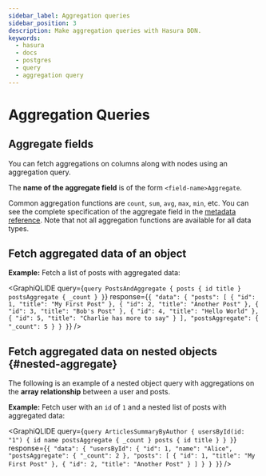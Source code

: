 ```yaml
---
sidebar_label: Aggregation queries
sidebar_position: 3
description: Make aggregation queries with Hasura DDN.
keywords:
  - hasura
  - docs
  - postgres
  - query
  - aggregation query
---
```



# Aggregation Queries

## **Aggregate** fields

You can fetch aggregations on columns along with nodes using an aggregation query.

The **name of the aggregate field** is of the form `<field-name>Aggregate`.

Common aggregation functions are `count`, `sum`, `avg`, `max`, `min`, etc. You can see the complete specification of the
aggregate field in the [metadata reference](/reference/metadata-reference/aggregate-expressions.mdx). Note that not all
aggregation functions are available for all data types.

## Fetch aggregated data of an object

**Example:** Fetch a list of posts with aggregated data:

<GraphiQLIDE
  query={`query PostsAndAggregate {
    posts {
    id
    title
  }
  postsAggregate {
    _count
  }
}`}
  response={`{
  "data": {
    "posts": [
      {
        "id": 1,
        "title": "My First Post"
      },
      {
        "id": 2,
        "title": "Another Post"
      },
      {
        "id": 3,
        "title": "Bob's Post"
      },
      {
        "id": 4,
        "title": "Hello World"
      },
      {
        "id": 5,
        "title": "Charlie has more to say"
      }
    ],
    "postsAggregate": {
      "_count": 5
    }
  }
}`}
/>

## Fetch aggregated data on nested objects {#nested-aggregate}

The following is an example of a nested object query with aggregations on the **array relationship** between a user and
posts.

**Example:** Fetch user with an `id` of `1` and a nested list of posts with aggregated data:

<GraphiQLIDE
  query={`query ArticlesSummaryByAuthor {
  usersById(id: "1") {
    id
    name
    postsAggregate {
      _count
    }
    posts {
      id
      title
    }
  }
}`}
  response={`{
  "data": {
    "usersById": {
      "id": 1,
      "name": "Alice",
      "postsAggregate": {
        "_count": 2
      },
      "posts": [
        {
          "id": 1,
          "title": "My First Post"
        },
        {
          "id": 2,
          "title": "Another Post"
        }
      ]
    }
  }
}`}
/>
